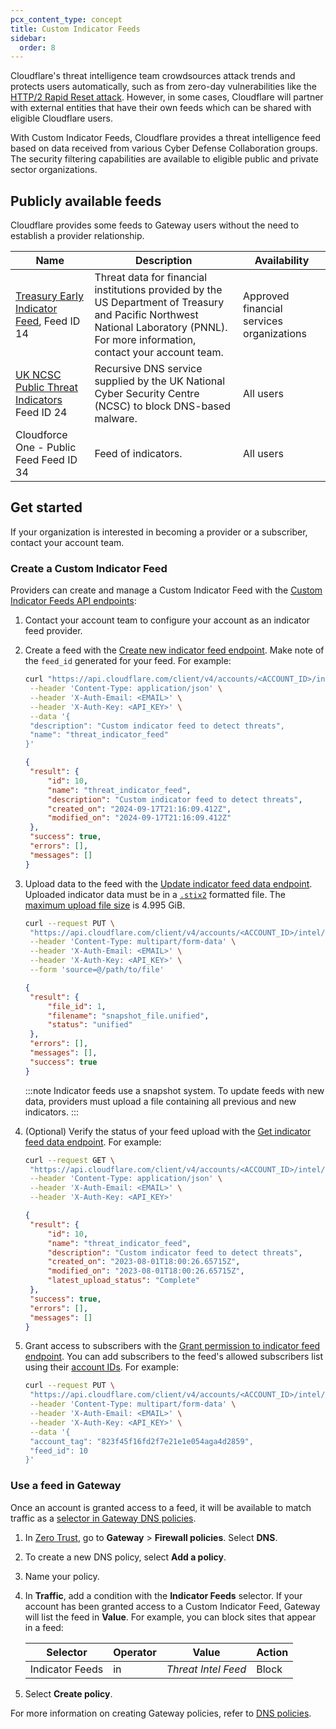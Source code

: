 ```yaml
---
pcx_content_type: concept
title: Custom Indicator Feeds
sidebar:
  order: 8
---
```



Cloudflare's threat intelligence team crowdsources attack trends and protects users automatically, such as from zero-day vulnerabilities like the [HTTP/2 Rapid Reset attack](https://blog.cloudflare.com/technical-breakdown-http2-rapid-reset-ddos-attack/). However, in some cases, Cloudflare will partner with external entities that have their own feeds which can be shared with eligible Cloudflare users.

With Custom Indicator Feeds, Cloudflare provides a threat intelligence feed based on data received from various Cyber Defense Collaboration groups. The security filtering capabilities are available to eligible public and private sector organizations.

## Publicly available feeds

Cloudflare provides some feeds to Gateway users without the need to establish a provider relationship.

| Name                                                                                                                                      | Description                                                                                                                                                                         | Availability                              |
| ----------------------------------------------------------------------------------------------------------------------------------------- | ----------------------------------------------------------------------------------------------------------------------------------------------------------------------------------- | ----------------------------------------- |
| [Treasury Early Indicator Feed](https://www.cloudflare.com/press-releases/2024/us-department-of-treasury-pnnl-finserv-threat-intel-feed/), Feed ID 14 | Threat data for financial institutions provided by the US Department of Treasury and Pacific Northwest National Laboratory (PNNL). For more information, contact your account team. | Approved financial services organizations |
| [UK NCSC Public Threat Indicators](https://www.ncsc.gov.uk/information/pdns)   Feed ID 24                                                             | Recursive DNS service supplied by the UK National Cyber Security Centre (NCSC) to block DNS-based malware.                                                                          | All users                                 |
| Cloudforce One - Public Feed                                   Feed ID 34                                                                                         | Feed of indicators.                                                                                                                                                                 | All users                                          |

## Get started

<Render file="indicator-feeds-overview" />

If your organization is interested in becoming a provider or a subscriber, contact your account team.

### Create a Custom Indicator Feed

Providers can create and manage a Custom Indicator Feed with the [Custom Indicator Feeds API endpoints](/api/resources/intel/subresources/indicator_feeds/methods/list/):

1. Contact your account team to configure your account as an indicator feed provider.
2. Create a feed with the [Create new indicator feed endpoint](/api/resources/intel/subresources/indicator_feeds/methods/create/). Make note of the `feed_id` generated for your feed. For example:

   ```bash title="Create new indicator feed"
   curl "https://api.cloudflare.com/client/v4/accounts/<ACCOUNT_ID>/intel/indicator-feeds" \
   	--header 'Content-Type: application/json' \
   	--header 'X-Auth-Email: <EMAIL>' \
   	--header 'X-Auth-Key: <API_KEY>' \
   	--data '{
   	"description": "Custom indicator feed to detect threats",
   	"name": "threat_indicator_feed"
   }'
   ```

   ```json output {3}
   {
   	"result": {
   		"id": 10,
   		"name": "threat_indicator_feed",
   		"description": "Custom indicator feed to detect threats",
   		"created_on": "2024-09-17T21:16:09.412Z",
   		"modified_on": "2024-09-17T21:16:09.412Z"
   	},
   	"success": true,
   	"errors": [],
   	"messages": []
   }
   ```

3. Upload data to the feed with the [Update indicator feed data endpoint](/api/resources/intel/subresources/indicator_feeds/subresources/snapshots/methods/update/). Uploaded indicator data must be in a [`.stix2`](https://oasis-open.github.io/cti-documentation/stix/intro) formatted file. The [maximum upload file size](/r2/platform/limits/) is 4.995 GiB.

   ```bash title="Update indicator feed data"
   curl --request PUT \
   	"https://api.cloudflare.com/client/v4/accounts/<ACCOUNT_ID>/intel/indicator-feeds/<FEED_ID>/snapshot" \
   	--header 'Content-Type: multipart/form-data' \
   	--header 'X-Auth-Email: <EMAIL>' \
   	--header 'X-Auth-Key: <API_KEY>' \
   	--form 'source=@/path/to/file'
   ```

   ```json output
   {
   	"result": {
   		"file_id": 1,
   		"filename": "snapshot_file.unified",
   		"status": "unified"
   	},
   	"errors": [],
   	"messages": [],
   	"success": true
   }
   ```

   :::note
   Indicator feeds use a snapshot system. To update feeds with new data, providers must upload a file containing all previous and new indicators.
   :::

4. (Optional) Verify the status of your feed upload with the [Get indicator feed data endpoint](/api/resources/intel/subresources/indicator_feeds/methods/data/). For example:

   ```bash title="Get indicator feed data"
   curl --request GET \
   	"https://api.cloudflare.com/client/v4/accounts/<ACCOUNT_ID>/intel/indicator-feeds/<FEED_ID>/data" \
   	--header 'Content-Type: application/json' \
   	--header 'X-Auth-Email: <EMAIL>' \
   	--header 'X-Auth-Key: <API_KEY>'
   ```

   ```json output {8}
   {
   	"result": {
   		"id": 10,
   		"name": "threat_indicator_feed",
   		"description": "Custom indicator feed to detect threats",
   		"created_on": "2023-08-01T18:00:26.65715Z",
   		"modified_on": "2023-08-01T18:00:26.65715Z",
   		"latest_upload_status": "Complete"
   	},
   	"success": true,
   	"errors": [],
   	"messages": []
   }
   ```

5. Grant access to subscribers with the [Grant permission to indicator feed endpoint](/api/resources/intel/subresources/indicator_feeds/subresources/permissions/methods/create/). You can add subscribers to the feed's allowed subscribers list using their [account IDs](/fundamentals/account/find-account-and-zone-ids/). For example:

   ```bash title="Update indicator feed data"
   curl --request PUT \
   	"https://api.cloudflare.com/client/v4/accounts/<ACCOUNT_ID>/intel/indicator-feeds/<FEED_ID>/snapshot" \
   	--header 'Content-Type: multipart/form-data' \
   	--header 'X-Auth-Email: <EMAIL>' \
   	--header 'X-Auth-Key: <API_KEY>' \
   	--data '{
   	"account_tag": "823f45f16fd2f7e21e1e054aga4d2859",
   	"feed_id": 10
   }'
   ```

### Use a feed in Gateway

Once an account is granted access to a feed, it will be available to match traffic as a [selector in Gateway DNS policies](/cloudflare-one/policies/gateway/dns-policies/#indicator-feeds).

1. In [Zero Trust](https://one.dash.cloudflare.com/), go to **Gateway** > **Firewall policies**. Select **DNS**.
2. To create a new DNS policy, select **Add a policy**.
3. Name your policy.
4. In **Traffic**, add a condition with the **Indicator Feeds** selector. If your account has been granted access to a Custom Indicator Feed, Gateway will list the feed in **Value**. For example, you can block sites that appear in a feed:

   | Selector        | Operator | Value               | Action |
   | --------------- | -------- | ------------------- | ------ |
   | Indicator Feeds | in       | _Threat Intel Feed_ | Block  |

5. Select **Create policy**.

For more information on creating Gateway policies, refer to [DNS policies](/cloudflare-one/policies/gateway/dns-policies/).
